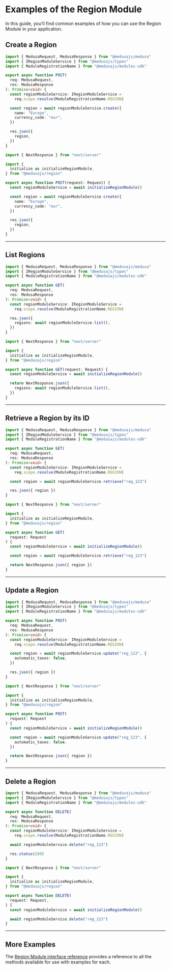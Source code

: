 
# Examples of the Region Module

In this guide, you’ll find common examples of how you can use the Region Module in your application.

## Create a Region

<Tabs groupId="app-type" isCodeTabs={true}>
  <TabItem label="Medusa API Router" value="medusa">

  ```ts
  import { MedusaRequest, MedusaResponse } from "@medusajs/medusa"
  import { IRegionModuleService } from "@medusajs/types"
  import { ModuleRegistrationName } from "@medusajs/modules-sdk"

  export async function POST(
    req: MedusaRequest,
    res: MedusaResponse
  ): Promise<void> {
    const regionModuleService: IRegionModuleService =
      req.scope.resolve(ModuleRegistrationName.REGION)

    const region = await regionModuleService.create({
      name: "Europe",
      currency_code: "eur",
    })

    res.json({
      region,
    })
  }
  ```

  </TabItem>
  <TabItem label="Next.js App Router" value="nextjs">

  ```ts
  import { NextResponse } from "next/server"

  import {
    initialize as initializeRegionModule,
  } from "@medusajs/region"

  export async function POST(request: Request) {
    const regionModuleService = await initializeRegionModule()

    const region = await regionModuleService.create({
      name: "Europe",
      currency_code: "eur",
    })

    res.json({
      region,
    })
  }
  ```

  </TabItem>
</Tabs>

---

## List Regions

<Tabs groupId="app-type" isCodeTabs={true}>
  <TabItem label="Medusa API Router" value="medusa">

  ```ts
  import { MedusaRequest, MedusaResponse } from "@medusajs/medusa"
  import { IRegionModuleService } from "@medusajs/types"
  import { ModuleRegistrationName } from "@medusajs/modules-sdk"

  export async function GET(
    req: MedusaRequest,
    res: MedusaResponse
  ): Promise<void> {
    const regionModuleService: IRegionModuleService =
      req.scope.resolve(ModuleRegistrationName.REGION)

    res.json({
      regions: await regionModuleService.list(),
    })
  }
  ```

  </TabItem>
  <TabItem label="Next.js App Router" value="nextjs">

  ```ts
  import { NextResponse } from "next/server"

  import {
    initialize as initializeRegionModule,
  } from "@medusajs/region"

  export async function GET(request: Request) {
    const regionModuleService = await initializeRegionModule()

    return NextResponse.json({
      regions: await regionModuleService.list(),
    })
  }
  ```

  </TabItem>
</Tabs>

---

## Retrieve a Region by its ID

<Tabs groupId="app-type" isCodeTabs={true}>
  <TabItem label="Medusa API Router" value="medusa">

  ```ts
  import { MedusaRequest, MedusaResponse } from "@medusajs/medusa"
  import { IRegionModuleService } from "@medusajs/types"
  import { ModuleRegistrationName } from "@medusajs/modules-sdk"

  export async function GET(
    req: MedusaRequest,
    res: MedusaResponse
  ): Promise<void> {
    const regionModuleService: IRegionModuleService =
      req.scope.resolve(ModuleRegistrationName.REGION)

    const region = await regionModuleService.retrieve("reg_123")

    res.json({ region })
  }
  ```

  </TabItem>
  <TabItem label="Next.js App Router" value="nextjs">

  ```ts
  import { NextResponse } from "next/server"

  import {
    initialize as initializeRegionModule,
  } from "@medusajs/region"

  export async function GET(
    request: Request
  ) {
    const regionModuleService = await initializeRegionModule()

    const region = await regionModuleService.retrieve("reg_123")

    return NextResponse.json({ region })
  }
  ```

  </TabItem>
</Tabs>

---

## Update a Region

<Tabs groupId="app-type" isCodeTabs={true}>
  <TabItem label="Medusa API Router" value="medusa">

  ```ts
  import { MedusaRequest, MedusaResponse } from "@medusajs/medusa"
  import { IRegionModuleService } from "@medusajs/types"
  import { ModuleRegistrationName } from "@medusajs/modules-sdk"

  export async function POST(
    req: MedusaRequest,
    res: MedusaResponse
  ): Promise<void> {
    const regionModuleService: IRegionModuleService =
      req.scope.resolve(ModuleRegistrationName.REGION)

    const region = await regionModuleService.update("reg_123", {
      automatic_taxes: false,
    })

    res.json({ region })
  }
  ```

  </TabItem>
  <TabItem label="Next.js App Router" value="nextjs">

  ```ts
  import { NextResponse } from "next/server"

  import {
    initialize as initializeRegionModule,
  } from "@medusajs/region"

  export async function POST(
    request: Request
  ) {
    const regionModuleService = await initializeRegionModule()

    const region = await regionModuleService.update("reg_123", {
      automatic_taxes: false,
    })

    return NextResponse.json({ region })
  }
  ```

  </TabItem>
</Tabs>

---

## Delete a Region

<Tabs groupId="app-type" isCodeTabs={true}>
  <TabItem label="Medusa API Router" value="medusa">

  ```ts
  import { MedusaRequest, MedusaResponse } from "@medusajs/medusa"
  import { IRegionModuleService } from "@medusajs/types"
  import { ModuleRegistrationName } from "@medusajs/modules-sdk"

  export async function DELETE(
    req: MedusaRequest,
    res: MedusaResponse
  ): Promise<void> {
    const regionModuleService: IRegionModuleService =
      req.scope.resolve(ModuleRegistrationName.REGION)

    await regionModuleService.delete("reg_123")

    res.status(200)
  }
  ```

  </TabItem>
  <TabItem label="Next.js App Router" value="nextjs">

  ```ts
  import { NextResponse } from "next/server"

  import {
    initialize as initializeRegionModule,
  } from "@medusajs/region"

  export async function DELETE(
    request: Request,
  ) {
    const regionModuleService = await initializeRegionModule()

    await regionModuleService.delete("reg_123")
  }
  ```

  </TabItem>
</Tabs>

---

## More Examples

The [Region Module interface reference](../../../references/region/interfaces/region.IRegionModuleService.mdx) provides a reference to all the methods available for use with examples for each.
